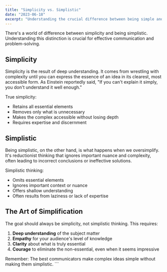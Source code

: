 ```yaml
---
title: "Simplicity vs. Simplistic"
date: "2023-06-18"
excerpt: "Understanding the crucial difference between being simple and being simplistic."
---
```


There's a world of difference between simplicity and being simplistic. Understanding this distinction is crucial for effective communication and problem-solving.

## Simplicity

Simplicity is the result of deep understanding. It comes from wrestling with complexity until you can express the essence of an idea in its clearest, most accessible form. As Einstein reportedly said, "If you can't explain it simply, you don't understand it well enough."

True simplicity:
- Retains all essential elements
- Removes only what is unnecessary
- Makes the complex accessible without losing depth
- Requires expertise and discernment

## Simplistic

Being simplistic, on the other hand, is what happens when we oversimplify. It's reductionist thinking that ignores important nuance and complexity, often leading to incorrect conclusions or ineffective solutions.

Simplistic thinking:
- Omits essential elements
- Ignores important context or nuance
- Offers shallow understanding
- Often results from laziness or lack of expertise

## The Art of Simplification

The goal should always be simplicity, not simplistic thinking. This requires:

1. **Deep understanding** of the subject matter
2. **Empathy** for your audience's level of knowledge
3. **Clarity** about what is truly essential
4. **Courage** to eliminate the non-essential, even when it seems impressive

Remember: The best communicators make complex ideas simple without making them simplistic.
\`\`\`
